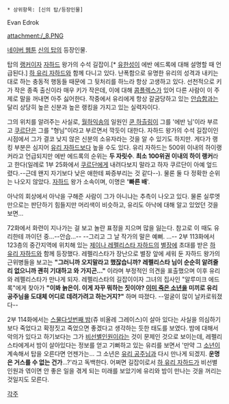  * 상위항목: [신의 탑/등장인물]

Evan Edrok

attachment:/_8.PNG

[[네이버 웹툰]] [[신의 탑]]의 등장인물.

탑의 [[랭커]]이자 [[자하드]] 왕가의 수석 길잡이.[* [[유한성]]이 에반 에드록에 대해 설명할 때 언급된다.] [[하 유리 자하드]]와 함께 다니고 있다. 난폭함으로 유명한 유리의 성격과 내키는 대로 하는 충동적 행동들 때문에 그 뒷처리를 하느라 항상 고생하고 있다. 선천적으로 키가 작은 종족 출신이라 매우 키가 작은데, 이에 대해 [[콤플렉스]]가 있어 다른 사람이 이 주제로 말을 꺼내면 아주 싫어한다. 작중에서 유리에게 항상 갈굼당하고 있는 [[안습]]함과는 달리 상당히 높은 신분과 높은 랭킹을 가지고 있는 실력자이다.

그의 위치를 알려주는 사실로, [[월하익송]]의 일원인 [[쿤 하츨링]]이 그를 '에반 님'이라 부르고 [[쿠르단]]은 그를 "형님"이라고 부르면서 깍듯이 대한다. 자하드 왕가의 수석 길잡이인 시점에서 그가 결코 낮지 않은 신분의 소유자라는 것을 알 수 있기도 하지만. 게다가 랭킹 부분은 심지어 [[유리 자하드]]보다 높을 수도 있다. 유리 자하드는 500위 이내의 하이랭커라고 언급되지만 에반 에드록의 순위는 '''두 자릿수'''. '''최소 100위권 이내의 하이 랭커'''라고 한다(일례로 1부 25화에서 [[쿠르단]]에게 내려다보지 말라고 하자 쿠르단이 아예 엎드렸다.--근데 왠지 자기보다 낮은 애한테 짜증부리는 것 같다--). 물론 둘 다 정확한 순위는 나오지 않았다. [[자하드]] 왕가 소속이며, 이명은 ''''빠른 배''''.

아낙의 회상에서 아낙을 구해준 사람이 그가 아니냐는 추측이 나오고 있다. 물론 실루엣만으로는 판단하기 힘들지만 머리색이 비슷하고, 유리도 아낙에 대해 알고 있었던 것을 보면...

72화에서 화련이 지나가는 걸 보고 놀란 표정을 지으며 많을 잃는다. 참고로 이 때도 유리한테 까이던 중...--안습...-- --그리고 그 날 작가의 말은 예뻐. ...--
2부 113화에서 123층의 중간지역에 위치해 있는 [[제이나 레펠리스타 자하드]]의 [[별장]]에 초대를 받은 [[하 유리 자하드]]와 함께 등장했다. 레펠리스타가 장난으로 별장 앞에 세워 둔 자하드 왕가의 근위병들을 보고는 '''"그러니까 오지말라고 했잖습니까? 레펠리스타 님이 순순히 알려줄리 없으니까 괜히 기대하고 와 가지곤..."''' 이라며 부정적인 의견을 표출했으며 이후 유리와 레펠리스타가 만나게 되자. 레펠리스타의 길잡이이자 그녀의 집사인 "알루미크 에드록"에게 찾아가 '''"이봐 늙은이. 이게 자꾸 뭐하는 짓이야? [[스물다섯번째 밤|이미 죽은 소년]]을 미끼로 유리 공주님을 도대체 어디로 데려가려고 하는거지?"''' 하며 따졌다. --얼굴이 많이 날카로워졌다--

2부 114화에서는 [[스물다섯번째 밤]](쥬 비올레 그레이스)이 살아 있다는 사실을 의심하기보다 죽었다고 확정짓고 죽었으면 좋겠다고 생각하는 듯한 태도를 보였다. 밤에 대해서 악의가 있다고 하기보다는 그가 [[비선별인원]]이라는 것이 문제인 것으로 보이는데, 레펠리스타에게서 밤이 살아있다는 정보를 얻고 기뻐하고 있는 유리를 보면서 '만약 그 [[스물다섯번째 밤|소년]]이 계속해서 탑을 오른다면 언젠가는... 그 소년은 [[하 유리 자하드|유리 공주님]]과 다시 만나게 되겠지.  '''운명은 거스를 수 없는 건가'''...?'라고 독백한다. 어쩌면 길잡이로서 [[하 유리 자하드]]가 비선별인원과 엮이면 안 좋은 일을 겪게 되는 미래를 보았기에 유리와 밤이 만나는 것을 꺼리는 것일지도 모른다.

[[각주]]
